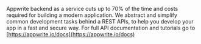 Appwrite backend as a service cuts up to 70% of the time and costs required for building a modern application. We abstract and simplify common development tasks behind a REST APIs, to help you develop your app in a fast and secure way. For full API documentation and tutorials go to [https://appwrite.io/docs](https://appwrite.io/docs)